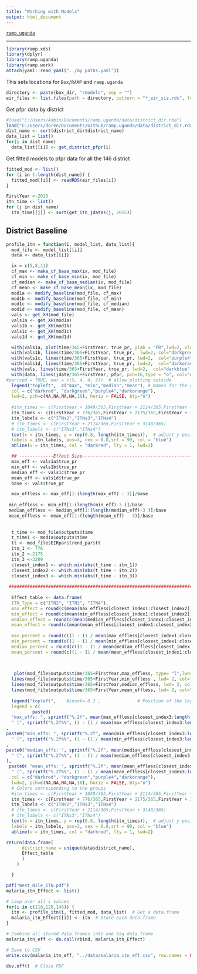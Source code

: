 ```yaml
---
title: "Working with Models"
output: html_document
---
```


[`ramp.uganda`](../index.html)

***


```r
library(ramp.xds)
library(dplyr)
library(ramp.uganda)
library(ramp.work)
attach(yaml::read_yaml("../my_paths.yaml")) 
``` 

This sets locations for `Box/RAMP` and `ramp.uganda` 

```r
directory <- paste(box_dir, "/models", sep = "") 
eir_files <- list.files(path = directory, pattern = "*_eir_sis.rds", full.names = TRUE)
```

Get pfpr data by district 
```r
#load("C:/Users/Admin/Documents/ramp.uganda/data/district_dir.rda")
load("C:/Users/doree/Documents/Github/ramp.uganda/data/district_dir.rda")
dist_name <- sort(district_dir$district_name)
data_list = list()
for(i in dist_name)
  data_list[[i]] <- get_district_pfpr(i)
```

Get fitted models to pfpr data for all the 146 district
```r
fitted_mod <- list()
for (i in 1:length(dist_name)) {
  fitted_mod[[i]] <- readRDS(eir_files[i])
}
```

```r
FirstYear <-2015
itn_time <- list()
for (j in dist_name)
  itn_time[[j]] <- sort(get_itn_jdates(j, 2015))
```

## District Baseline

```r
profile_itn = function(i, model_list, data_list){
  mod_file <- model_list[[i]]
  data <- data_list[[i]]

  ix = c(5,8,11)
  cf_max <- make_cf_base_max(ix, mod_file)
  cf_min <- make_cf_base_min(ix, mod_file)
  cf_median <- make_cf_base_median(ix, mod_file)
  cf_mean <- make_cf_base_mean(ix, mod_file)
  mod1a <- modify_baseline(mod_file, cf_max) 
  mod1b <- modify_baseline(mod_file, cf_min) 
  mod1c <- modify_baseline(mod_file, cf_median) 
  mod1d <- modify_baseline(mod_file, cf_mean) 
  vals <- get_XH(mod_file)
  vals1a <- get_XH(mod1a)
  vals1b <- get_XH(mod1b)
  vals1c <- get_XH(mod1c)
  vals1d <- get_XH(mod1d)

  with(vals1a, plot(time/365+FirstYear, true_pr, ylab = "PR",lwd=2, xlab = "Time", main=unique(data$district_name), type = "l", ylim = c(0,1), col="darkred"))
  with(vals1b, lines(time/365+FirstYear, true_pr,  lwd=2, col="darkgreen"))
  with(vals1c, lines(time/365+FirstYear, true_pr, lwd=2,  col="purple4"))
  with(vals1d, lines(time/365+FirstYear, true_pr, lwd=2,  col="darkorange"))
  with(vals, lines(time/365+FirstYear, true_pr, lwd=2,  col="darkblue"))
  with(data, lines(jdate/365+FirstYear, pfpr, pch=16,type = "o", col="darkblue"))
#par(xpd = TRUE, mar = c(5, 4, 4, 2))  # allow plotting outside
  legend("topleft",  c("max", "min","median","mean"), # Names for the groups   , 
  col = c("darkred", "darkgreen","purple4","darkorange"),
  lwd=2, pch=c(NA,NA,NA,NA,16), horiz = FALSE, bty="n")      
 
  #itn_times <- c(FirstYear + 1049/365,FirstYear + 2114/365,FirstYear + 3148/365)
  itn_times <- c(FirstYear + 776/365,FirstYear + 2175/365,FirstYear + 3285/365)
  itn_labels <- c("ITNs2","ITNs3","ITNs4")
  # itn_times <- c(FirstYear + 2114/365,FirstYear + 3148/365)
  # itn_labels <- c("ITNs3","ITNs4")
  text(x = itn_times, y = rep(0.8, length(itn_times)),  # adjust y position as needed
  labels = itn_labels, pos=3, cex = 0.8,srt = 90, col = "blue")
  abline(v = itn_times, col = "darkred", lty = 1, lwd=2)        

  ## -------------Effect Size--------------------------------------------------------------------------
  max_eff <- vals1a$true_pr
  min_eff <- vals1b$true_pr
  median_eff <- vals1c$true_pr
  mean_eff <- vals1d$true_pr
  base <- vals$true_pr

  max_effless <- max_eff[1:(length(max_eff) - 3)]/base
 
 min_effless <- min_eff[1:(length(min_eff)-3 )]/base
 median_effless <- median_eff[1:(length(median_eff)-3 )]/base
 mean_effless <- mean_eff[1:(length(mean_eff) - 3)]/base
 
  
  t_time <- mod_file$outputs$time
  t_time1 <- mod1a$outputs$time
  tt <- mod_file$EIRpar$trend_par$tt
  itn_1 <- 776
  itn_2 <-2175
  itn_3 <-3209
  closest_index1 <- which.min(abs(t_time - itn_1))
  closest_index2 <- which.min(abs(t_time - itn_2))
  closest_index3 <- which.min(abs(t_time - itn_3))
  
 #########################################################################---------------------------- 
  
  Effect_table <- data.frame(
  ITN_Type = c("ITN2", "ITN3", "ITN4"),
  max_effect = round(c(mean(max_effless[closest_index1:closest_index2]), mean(max_effless[closest_index2:closest_index3]), mean(max_effless[closest_index3:length(t_time)])),2),
  min_effect = round(c(mean(min_effless[closest_index1:closest_index2]), mean(min_effless[closest_index3:closest_index3]), mean(min_effless[closest_index3:length(t_time)])),2),
  median_effect = round(c(mean(median_effless[closest_index1:closest_index2]), mean(median_effless[closest_index3:closest_index3]), mean(median_effless[closest_index3:length(t_time)])),2),
  mean_effect = round(c(mean(mean_effless[closest_index1:closest_index2]), mean(mean_effless[closest_index3:closest_index3]), mean(mean_effless[closest_index3:length(t_time)])),2),
  
  max_percent = round(c((1 - (1 / mean(max_effless[closest_index1:closest_index2]))) * 100, (1 - (1 / mean(max_effless[closest_index2:closest_index3]))) * 100, (1 - (1 / mean(max_effless[closest_index3:length(t_time)]))) * 100),2),
  min_percent = round(c((1 - (1 / mean(min_effless[closest_index1:closest_index2]))) * 100, (1 - (1 / mean(min_effless[closest_index2:closest_index3]))) * 100, (1 - (1 / mean(min_effless[closest_index3:length(t_time)]))) * 100),2),
  median_percent = round(c((1 - (1 / mean(median_effless[closest_index1:closest_index2]))) * 100, (1 - (1 / mean(median_effless[closest_index2:closest_index3]))) * 100, (1 - (1 / mean(median_effless[closest_index3:length(t_time)]))) * 100),2),
  mean_percent = round(c((1 - (1 / mean(mean_effless[closest_index1:closest_index2]))) * 100, (1 - (1 / mean(mean_effless[closest_index2:closest_index3]))) * 100, (1 - (1 / mean(mean_effless[closest_index3:length(t_time)]))) * 100),2))

  
  
   plot(mod_file$outputs$time/365+FirstYear,max_effless, type= "l",lwd= 2, col="darkred" , main=unique(data$district_name), xlab = "Time", ylab = "Effect Sizes", ylim = c(0, max(max_effless)) )
  lines(mod_file$outputs$time/365+FirstYear,min_effless , lwd= 2, col="darkgreen")
  lines(mod_file$outputs$time/365+FirstYear,median_effless, lwd= 2, col="purple4" )
  lines(mod_file$outputs$time/365+FirstYear,mean_effless, lwd= 2, col="darkorange" )
  
  legend("topleft",    #inset=-0.2 ,              # Position of the legend
  legend = c(
          paste0(
  "max_effs: ", sprintf("%.2f", mean(max_effless[closest_index3:length(t_time)], na.rm = TRUE)),
  " (", sprintf("%.2f%%", (1 - (1 / mean(max_effless[closest_index3:length(t_time)], na.rm = TRUE))) * 100)," reduction)")
,
paste0("min_effs: ", sprintf("%.2f", mean(min_effless[closest_index3:length(t_time)], na.rm = TRUE)),
  " (", sprintf("%.2f%%", (1 - (1 / mean(min_effless[closest_index3:length(t_time)], na.rm = TRUE))) * 100),")")
,
paste0("median_effs: ", sprintf("%.2f", mean(median_effless[closest_index3:length(t_time)], na.rm = TRUE)),
  " (", sprintf("%.2f%%", (1 - (1 / mean(median_effless[closest_index3:length(t_time)], na.rm = TRUE))) * 100),")"
),
 paste0( "mean_effs: ", sprintf("%.2f", mean(mean_effless[closest_index3:length(t_time)], na.rm = TRUE)),
  " (", sprintf("%.2f%%", (1 - (1 / mean(mean_effless[closest_index3:length(t_time)], na.rm = TRUE))) * 100),")")),
  col = c("darkred", "darkgreen","purple4","darkorange"),
  lwd=2, pch=c(NA,NA,NA,NA,16), horiz = FALSE, bty="n") 
  # Colors corresponding to the groups
  #itn_times <- c(FirstYear + 1049/365,FirstYear + 2114/365,FirstYear + 3148/365)
  itn_times <- c(FirstYear + 776/365,FirstYear + 2175/365,FirstYear + 3285/365)
  itn_labels <- c("ITNs2","ITNs3","ITNs4")
  # itn_times <- c(FirstYear + 2114/365,FirstYear + 3148/365)
  # itn_labels <- c("ITNs3","ITNs4")
  text(x = itn_times, y = rep(0.8, length(itn_times)),  # adjust y position as needed
  labels = itn_labels, pos=3, cex = 0.8,srt = 90, col = "blue")
  abline(v = itn_times, col = "darkred", lty = 1, lwd=2)    

return(data.frame(
      district_name = unique(data$district_name),
      Effect_table
      )
    )

  }

```

```r
pdf("West_Nile_ITN.pdf")
malaria_itn_Effect <- list()

# Loop over all i values
for(i in c(118,128,146)) {
  itn <- profile_itn(i, fitted_mod, data_list)  # Get a data.frame
  malaria_itn_Effect[[i]] <- itn  # Store each data.frame
}

# Combine all stored data.frames into one big data.frame
malaria_itn_eff <- do.call(rbind, malaria_itn_Effect)

# Save to CSV
write.csv(malaria_itn_eff, "../data/malaria_itn_eff.csv", row.names = FALSE)

dev.off()  # Close PDF
```


